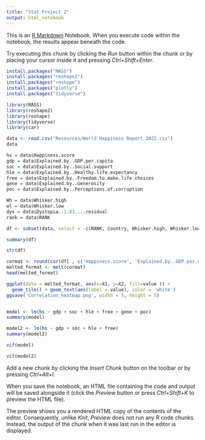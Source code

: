 ```yaml
---
title: "Stat Project 2"
output: html_notebook
---
```


This is an [R Markdown](http://rmarkdown.rstudio.com) Notebook. When you execute code within the notebook, the results appear beneath the code. 

Try executing this chunk by clicking the *Run* button within the chunk or by placing your cursor inside it and pressing *Ctrl+Shift+Enter*. 
```r
install.packages("MASS") 
install.packages("reshape2") 
install.packages("reshape")
install.packages("plotly")
install.packages("tidyverse")
```
```r
library(MASS) 
library(reshape2) 
library(reshape)
library(tidyverse)
library(car)
```

```r
data <- read.csv("Resources/World Happiness Report 2022.csv")
data

hs = data$Happiness.score
gdp = data$Explained.by..GDP.per.capita
soc = data$Explained.by..Social.support
hle = data$Explained.by..Healthy.life.expectancy
free = data$Explained.by..Freedom.to.make.life.choices
gene = data$Explained.by..Generosity
poc = data$Explained.by..Perceptions.of.corruption

Wh = data$Whisker.high
wl = data$Whisker.low
dys = data$Dystopia..1.83....residual
rank = data$RANK
```
```r
df <- subset(data, select = -c(RANK, Country, Whisker.high, Whisker.low, Dystopia..1.83....residual))
```

```r
summary(df)
```
```r
str(df)
```
```r
cormat <- round(cor(df[ , c('Happiness.score', 'Explained.by..GDP.per.capita', 'Explained.by..Social.support', 'Explained.by..Healthy.life.expectancy', 'Explained.by..Freedom.to.make.life.choices')]),2)
melted_format <- melt(cormat)
head(melted_format)
```
```r
ggplot(data = melted_format, aes(x=X1, y=X2, fill=value )) + 
  geom_tile() + geom_text(aes(label = value), color = 'white')
ggsave('Correlation_heatmap.png', width = 5, height = 5)
```
```r

```

```r
model <- lm(hs ~ gdp + soc + hle + free + gene + poc)
summary(model)

```
```r
model2 <- lm(hs ~ gdp + soc + hle + free)
summary(model2)

```


```r
vif(model)
```
```r
vif(model2)
```

Add a new chunk by clicking the *Insert Chunk* button on the toolbar or by pressing *Ctrl+Alt+I*.

When you save the notebook, an HTML file containing the code and output will be saved alongside it (click the *Preview* button or press *Ctrl+Shift+K* to preview the HTML file).

The preview shows you a rendered HTML copy of the contents of the editor. Consequently, unlike *Knit*, *Preview* does not run any R code chunks. Instead, the output of the chunk when it was last run in the editor is displayed.